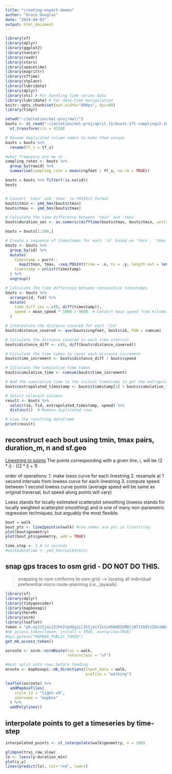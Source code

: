 ```yaml
---
title: "creating-expert-demos"
author: "Grace Douglas"
date: "2024-04-03"
output: html_document
---
```


```r
library(sf)
library(dplyr)
library(ggplot2)
library(naniar)
library(readr)
library(stars)
library(spacetime)
library(magrittr)
library(sftime)
library(stplanr)
library(lubridate)
library(dplyr)
library(xts) # For handling time series data
library(lubridate) # For date-time manipulation
knitr::opts_chunk$set(out.width="800px", dpi=80)
library(tidyr)

setwd("~/imitation/mal-proj/mal/")
bouts <- st_read("~/imitation/mal-proj/april 11/bouts-1ft-samplingv2.shp")  %>%
  st_transform(crs = 4326)

```



```r
# Rename duplicated column names to make them unique
bouts = bouts %>%
  rename(ft_s = tf_s)

#what frequency are we at
sampling_rates <- bouts %>%
  group_by(rowid) %>%
  summarise(sampling_rate = mean(cngfeet / ft_s, na.rm = TRUE))

bouts = bouts %>% filter(!is.na(id))
bouts


# Convert 'tmin' and 'tmax' to POSIXct format
bouts$tmin <- ymd_hms(bouts$tmin)
bouts$tmax <- ymd_hms(bouts$tmax)

# Calculate the time difference between 'tmin' and 'tmax'
bouts$duration_sec <- as.numeric(difftime(bouts$tmax, bouts$tmin, units = "secs"))

bouts = bouts[1:200,]

# Create a sequence of timestamps for each 'id' based on 'tmin', 'tmax', and 'fid'
bouts <- bouts %>%
  group_by(id) %>%
  mutate(
    timestamp = purrr::
      map2(tmin, tmax, ~seq.POSIXt(from = .x, to = .y, length.out = length(fid))),
    timestamp = unlist(timestamp)
  ) %>%
  ungroup()

# Calculate the time difference between consecutive timestamps
bouts <- bouts %>%
  arrange(id, fid) %>%
  mutate(
    time_diff_sec = c(0, diff(timestamp)),
    speed = mean_speed * 1000 / 3600  # Convert mean speed from kilometers per hour to meters per second
  )

# Interpolate the distance covered for each 'fid'
bouts$distance_covered <- ave(bouts$cngfeet, bouts$id, FUN = cumsum)

# Calculate the distance covered in each time interval
bouts$distance_diff <- c(0, diff(bouts$distance_covered))

# Calculate the time taken to cover each distance increment
bouts$time_increment <- bouts$distance_diff / bouts$speed

# Calculate the cumulative time taken
bouts$cumulative_time <- cumsum(bouts$time_increment)

# Add the cumulative time to the initial timestamp to get the extrapolated timestamp for each 'fid'
bouts$extrapolated_timestamp <- bouts$timestamp[1] + bouts$cumulative_time

# Select relevant columns
result <- bouts %>%
  select(id, fid, extrapolated_timestamp, speed) %>%
  distinct()  # Remove duplicated rows

# View the resulting dataframe
print(result)

```


## reconstruct each bout using tmin, tmax pairs, duration_m, n and sf.geo

[Linestring to points](https://docs.ropensci.org/stplanr/reference/line2points.html) 
The points corresponding with a given line, i, will be $(2*i):((2*i)+1)$

order of operations:
1. make loess curve for each linestring
2. resample at 1 second intervals from lowess curve for each linestring
3. compute speed between 1 second lowess curve points (average speed will be same as original traversal, but speed along points will vary)

Loess stands for locally estimated scatterplot smoothing (lowess stands for locally weighted scatterplot smoothing) and is one of many non-parametric regression techniques, but arguably the most flexible.

```r
bout = walk
bout_pts <- line2pointsn(walk) #row.names are pts in linestring
plot(bout$geometry)
plot(bout_pts$geometry, add = TRUE)

time_step <- 1 # in seconds
#walk$datetime <- ymd_hms(walk$tmin)

```


## snap gps traces to osm grid - DO NOT DO THIS.

> snapping to osm conforms to osm grid --> loosing all individual preferential micro route-planning (i.e., jaywalk)


```r
library(sf)
library(dplyr)
library(tidygeocoder)
library(mapboxapi)
library(hereR)
library(osrm)
library(leaflet)
token = "pk.eyJ1IjoiZ3JhY2tpdGgiLCJhIjoiY2x1cm56bDZoMDljNTJtbDYzZGk1NGdmMCJ9.dYt96hiPMofNjlPoF5VAYA"
#mb_access_token(token, install = TRUE, overwrite=TRUE)
#Sys.getenv("MAPBOX_PUBLIC_TOKEN")
get_mb_access_token()

osroute <- osrm::osrmRoute(loc = walk,
                           returnclass = "sf")

#must split into rows before feeding
mroute <- mapboxapi::mb_directions(input_data = walk,
                                   profile = "walking")

leaflet(osroute) %>%
  addMapboxTiles(
    style_id = "light-v9",
    username = "mapbox"
  ) %>%
  addPolylines()
```



## interpolate points to get a timeseries by time-step

```r
interpolated_points <- st_interpolate(walk$geometry, n = 100)

```



```r
glimpse(traj_raw_slow)
lo <- loess(y~duration_min)
plot(x,y)
lines(predict(lo), col='red', lwd=2)
```

